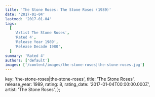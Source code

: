 ```yaml
---
title: 'The Stone Roses: The Stone Roses (1989)'
date: '2017-01-04'
lastmod: '2017-01-04'
tags:
  [
    'Artist The Stone Roses',
    'Rated 4',
    'Release Year 1989',
    'Release Decade 1980',
  ]
summary: 'Rated 4'
authors: ['default']
images: ['/content/images/the-stone-roses|the-stone-roses.jpg']
---
```


  key: 'the-stone-roses|the-stone-roses',
  title: 'The Stone Roses',
  release_year: 1989,
  rating: 8,
  rating_date: '2017-01-04T00:00:00.000Z',
  artist: 'The Stone Roses',
};

<MusicRating data={data} />
